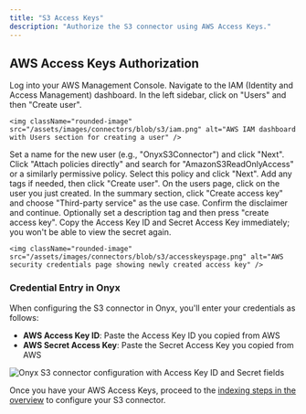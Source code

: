 ```yaml
---
title: "S3 Access Keys"
description: "Authorize the S3 connector using AWS Access Keys."
---
```


## AWS Access Keys Authorization

<Steps>
  <Step title="Open AWS Console">
    Log into your AWS Management Console.
  </Step>

  <Step title="Open IAM">
    Navigate to the IAM (Identity and Access Management) dashboard.
  </Step>

  <Step title="Create user">
    In the left sidebar, click on "Users" and then "Create user".

    <img className="rounded-image" src="/assets/images/connectors/blob/s3/iam.png" alt="AWS IAM dashboard with Users section for creating a user" />
  </Step>

  <Step title="Set user details">
    Set a name for the new user (e.g., "OnyxS3Connector") and click "Next".
  </Step>

  <Step title="Attach policy">
    Click "Attach policies directly" and search for "AmazonS3ReadOnlyAccess" or a similarly permissive policy.
    Select this policy and click "Next".
  </Step>

  <Step title="Create user">
    Add any tags if needed, then click "Create user".
  </Step>

  <Step title="Create access key">
    On the users page, click on the user you just created. In the summary section,
    click "Create access key" and choose "Third-party service" as the use case. Confirm the disclaimer and continue.
  </Step>

  <Step title="Copy keys">
    Optionally set a description tag and then press "create access key".
    Copy the Access Key ID and Secret Access Key immediately; you won't be able to view the secret again.

    <img className="rounded-image" src="/assets/images/connectors/blob/s3/accesskeyspage.png" alt="AWS security credentials page showing newly created access key" />
  </Step>
</Steps>

### Credential Entry in Onyx

When configuring the S3 connector in Onyx, you'll enter your credentials as follows:
- **AWS Access Key ID**: Paste the Access Key ID you copied from AWS
- **AWS Secret Access Key**: Paste the Secret Access Key you copied from AWS

<img className="rounded-image" src="/assets/images/connectors/blob/s3/onyx-access-key.png" alt="Onyx S3 connector configuration with Access Key ID and Secret fields" />

Once you have your AWS Access Keys, proceed to the [indexing steps in the overview](./overview#indexing)
to configure your S3 connector.
